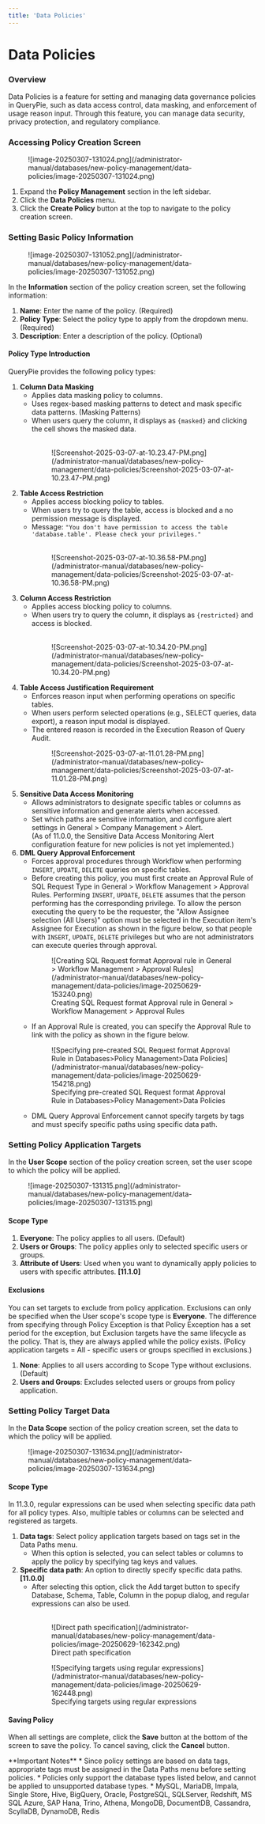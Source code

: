 ```yaml
---
title: 'Data Policies'
---
```



# Data Policies

### Overview

Data Policies is a feature for setting and managing data governance policies in QueryPie, such as data access control, data masking, and enforcement of usage reason input. Through this feature, you can manage data security, privacy protection, and regulatory compliance.


### Accessing Policy Creation Screen

<figure data-layout="center" data-align="center">
![image-20250307-131024.png](/administrator-manual/databases/new-policy-management/data-policies/image-20250307-131024.png)
</figure>

1. Expand the **Policy Management** section in the left sidebar.
2. Click the **Data Policies** menu.
3. Click the **Create Policy** button at the top to navigate to the policy creation screen.


### Setting Basic Policy Information

<figure data-layout="center" data-align="center">
![image-20250307-131052.png](/administrator-manual/databases/new-policy-management/data-policies/image-20250307-131052.png)
</figure>

In the **Information** section of the policy creation screen, set the following information:

1. **Name**: Enter the name of the policy. (Required)
2. **Policy Type**: Select the policy type to apply from the dropdown menu. (Required)
3. **Description**: Enter a description of the policy. (Optional)


#### Policy Type Introduction

QueryPie provides the following policy types:

1. **Column Data Masking** 
    * Applies data masking policy to columns. 
    * Uses regex-based masking patterns to detect and mask specific data patterns. (Masking Patterns)
    * When users query the column, it displays as `{masked}` and clicking the cell shows the masked data.<br/> <br/> 
      <figure data-layout="center" data-align="center">
      ![Screenshot-2025-03-07-at-10.23.47-PM.png](/administrator-manual/databases/new-policy-management/data-policies/Screenshot-2025-03-07-at-10.23.47-PM.png)
      </figure>
2. **Table Access Restriction** 
    * Applies access blocking policy to tables.
    * When users try to query the table, access is blocked and a no permission message is displayed.
    * Message: `"You don't have permission to access the table 'database.table'. Please check your privileges."`<br/> <br/> 
      <figure data-layout="center" data-align="center">
      ![Screenshot-2025-03-07-at-10.36.58-PM.png](/administrator-manual/databases/new-policy-management/data-policies/Screenshot-2025-03-07-at-10.36.58-PM.png)
      </figure>
3. **Column Access Restriction** 
    * Applies access blocking policy to columns.
    * When users try to query the column, it displays as `{restricted}` and access is blocked.<br/> <br/> 
      <figure data-layout="center" data-align="center">
      ![Screenshot-2025-03-07-at-10.34.20-PM.png](/administrator-manual/databases/new-policy-management/data-policies/Screenshot-2025-03-07-at-10.34.20-PM.png)
      </figure>
4. **Table Access Justification Requirement** 
    * Enforces reason input when performing operations on specific tables.
    * When users perform selected operations (e.g., SELECT queries, data export), a reason input modal is displayed.
    * The entered reason is recorded in the Execution Reason of Query Audit.<br/>
      <figure data-layout="center" data-align="center">
      ![Screenshot-2025-03-07-at-11.01.28-PM.png](/administrator-manual/databases/new-policy-management/data-policies/Screenshot-2025-03-07-at-11.01.28-PM.png)
      </figure>
5. **Sensitive Data Access Monitoring** 
    * Allows administrators to designate specific tables or columns as sensitive information and generate alerts when accessed.
    * Set which paths are sensitive information, and configure alert settings in General > Company Management > Alert.<br/>(As of 11.0.0, the Sensitive Data Access Monitoring Alert configuration feature for new policies is not yet implemented.)
6. **DML Query Approval Enforcement**  
    * Forces approval procedures through Workflow when performing `INSERT`, `UPDATE`, `DELETE` queries on specific tables.
    * Before creating this policy, you must first create an Approval Rule of SQL Request Type in General > Workflow Management > Approval Rules. Performing `INSERT`, `UPDATE`, `DELETE` assumes that the person performing has the corresponding privilege. To allow the person executing the query to be the requester, the "Allow Assignee selection (All Users)" option must be selected in the Execution item's Assignee for Execution as shown in the figure below, so that people with `INSERT`, `UPDATE`, `DELETE` privileges but who are not administrators can execute queries through approval.<br/>
      <figure data-layout="center" data-align="center">
      ![Creating SQL Request format Approval rule in General > Workflow Management > Approval Rules](/administrator-manual/databases/new-policy-management/data-policies/image-20250629-153240.png)
      <figcaption>
      Creating SQL Request format Approval rule in General > Workflow Management > Approval Rules
      </figcaption>
      </figure>
    * If an Approval Rule is created, you can specify the Approval Rule to link with the policy as shown in the figure below.<br/>
      <figure data-layout="center" data-align="center">
      ![Specifying pre-created SQL Request format Approval Rule in Databases>Policy Management>Data Policies](/administrator-manual/databases/new-policy-management/data-policies/image-20250629-154218.png)
      <figcaption>
      Specifying pre-created SQL Request format Approval Rule in Databases>Policy Management>Data Policies
      </figcaption>
      </figure>
    * DML Query Approval Enforcement cannot specify targets by tags and must specify specific paths using specific data path.

### Setting Policy Application Targets

In the **User Scope** section of the policy creation screen, set the user scope to which the policy will be applied.

<figure data-layout="center" data-align="center">
![image-20250307-131315.png](/administrator-manual/databases/new-policy-management/data-policies/image-20250307-131315.png)
</figure>

#### Scope Type

1. **Everyone**: The policy applies to all users. (Default)
2. **Users or Groups**: The policy applies only to selected specific users or groups.
3. **Attribute of Users**: Used when you want to dynamically apply policies to users with specific attributes. **[11.1.0]** 

#### Exclusions

You can set targets to exclude from policy application. Exclusions can only be specified when the User scope's scope type is **Everyone**. The difference from specifying through Policy Exception is that Policy Exception has a set period for the exception, but Exclusion targets have the same lifecycle as the policy. That is, they are always applied while the policy exists. (Policy application targets = All - specific users or groups specified in exclusions.)

1. **None**: Applies to all users according to Scope Type without exclusions. (Default)
2. **Users and Groups**: Excludes selected users or groups from policy application. 


### Setting Policy Target Data

In the **Data Scope** section of the policy creation screen, set the data to which the policy will be applied.

<figure data-layout="center" data-align="center">
![image-20250307-131634.png](/administrator-manual/databases/new-policy-management/data-policies/image-20250307-131634.png)
</figure>

#### Scope Type

<Callout type="info">
In 11.3.0, regular expressions can be used when selecting specific data path for all policy types.
Also, multiple tables or columns can be selected and registered as targets.
</Callout>

1. **Data tags**: Select policy application targets based on tags set in the Data Paths menu.
    * When this option is selected, you can select tables or columns to apply the policy by specifying tag keys and values.
2. **Specific data path**: An option to directly specify specific data paths. **[11.0.0]** 
    * After selecting this option, click the Add target button to specify Database, Schema, Table, Column in the popup dialog, and regular expressions can also be used.  <br/>  <br/> 
      <figure data-layout="center" data-align="center">
      ![Direct path specification](/administrator-manual/databases/new-policy-management/data-policies/image-20250629-162342.png)
      <figcaption>
      Direct path specification
      </figcaption>
      </figure>
      <figure data-layout="center" data-align="center">
      ![Specifying targets using regular expressions](/administrator-manual/databases/new-policy-management/data-policies/image-20250629-162448.png)
      <figcaption>
      Specifying targets using regular expressions
      </figcaption>
      </figure>


#### Saving Policy

When all settings are complete, click the **Save** button at the bottom of the screen to save the policy. To cancel saving, click the **Cancel** button.


<Callout type="important">
**Important Notes**
* Since policy settings are based on data tags, appropriate tags must be assigned in the Data Paths menu before setting policies.
* Policies only support the database types listed below, and cannot be applied to unsupported database types.
    *  MySQL, MariaDB, Impala, Single Store, Hive, BigQuery, Oracle, PostgreSQL, SQLServer, Redshift, MS SQL Azure, SAP Hana, Trino, Athena, MongoDB, DocumentDB, Cassandra, ScyllaDB, DynamoDB, Redis
</Callout>